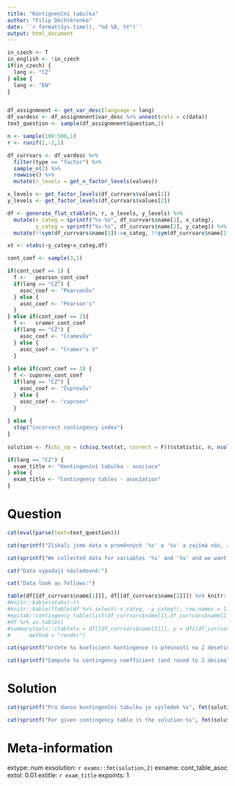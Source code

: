 ```yaml
---
title: "Kontignenční tabulka"
author: "Filip Děchtěrenko"
date: '`r format(Sys.time(), "%d %B, %Y")`'
output: html_document
---
```


```r
in_czech <- T
in_english <- !in_czech
if(in_czech) {
  lang <- "CZ"
} else {
  lang <- "EN"
}
```

```r

```

```r


df_assignmnent <- get_var_desc(language = lang)
df_vardesc <- df_assignmnent$var_desc %>% unnest(cols = c(data))
text_question <- sample(df_assignmnent$question,1)

n <- sample(100:500,1)
r <- runif(1,-1,1)

df_currvars <- df_vardesc %>% 
  filter(type == "factor") %>% 
  sample_n(2) %>% 
  rowwise() %>% 
  mutate(n_levels = get_n_factor_levels(values))

x_levels <- get_factor_levels(df_currvars$values[1])
y_levels <- get_factor_levels(df_currvars$values[2])

df <- generate_flat_ctable(n, r, x_levels, y_levels) %>% 
  mutate(x_categ = sprintf("%s-%s", df_currvars$name[1], x_categ),
         y_categ = sprintf("%s-%s", df_currvars$name[2], y_categ)) %>% 
  mutate(!!sym(df_currvars$name[1]):=x_categ, !!sym(df_currvars$name[2]):=y_categ)

xt <- xtabs(~y_categ+x_categ,df)

cont_coef <- sample(3,1)

if(cont_coef == 1) {
  f <-   pearson_cont_coef
  if(lang == "CZ") {
    asoc_coef <- "Pearsonův"
  } else {
    asoc_coef <- "Pearson's"
  }
} else if(cont_coef == 2){
  f <-   cramer_cont_coef
  if(lang == "CZ") {
    asoc_coef <- "Cramevův"
  } else {
    asoc_coef <- "Cramer's V"
  }
  
} else if(cont_coef == 3) {
  f <- cuporev_cont_coef
  if(lang == "CZ") {
    asoc_coef <- "Čuprovův"
  } else {
    asoc_coef <- "cuproev"
  }
  
} else {
  stop("incorrect contingency index")
}
  
solution <- f(chi_sq = (chisq.test(xt, correct = F))$statistic, n, ncol(df), nrow(df))

if(lang == "CZ") {
  exam_title <- "Kontingenční tabulka - asociace"
} else {
  exam_title <- "Contingency tables - asociation"
}
```

Question
========

```r
cat(eval(parse(text=text_question)))
```

```r
cat(sprintf("Získali jsme data o proměnných '%s' a '%s' a zajímá nás, zda je mezi těmito proměnnými vztah.", df_currvars$name[1], df_currvars$name[2]))
```

```r
cat(sprintf("We collected data for variables '%s' and '%s' and we want to inspect, whether there is a relationship between variables.", df_currvars$name[1], df_currvars$name[2]))
```



```r
cat("Data vypadají následovně:")
```

```r
cat("Data look as follows:")
```

```r

table(df[[df_currvars$name[1]]], df[[df_currvars$name[2]]]) %>% knitr::kable()
#knitr::kable(xtabs(~))
#knitr::kable(ftable(df %>% select(-x_categ, -y_categ)), row.names = 1:2)
#epitab::contingency_table(list(df_currvars$name[1],df_currvars$name[2]), df)
#df %>% as.table()
#summarytools::ctable(x = df[[df_currvars$name[1]]], y = df[[df_currvars$name[2]]],
#      method = "render")
```

```r
cat(sprintf("Určete %s koeficient kontingence (s přesností na 2 desetinná místa).", asoc_coef))
```

```r
cat(sprintf("Compute %s contingency coefficient (and round to 2 decimal places).", asoc_coef))
```

Solution
========
```r
cat(sprintf("Pro danou kontingenční tabulku je výsledek %s", fmt(solution,2)))
```


```r
cat(sprintf("For given contingency table is the solution %s", fmt(solution,2)))
```

Meta-information
================
extype: num
exsolution: `r exams::fmt(solution,2)`
exname: cont_table_asoc
extol: 0.01
extitle: `r exam_title`
expoints: 1
